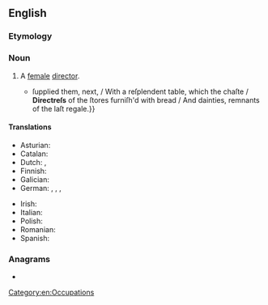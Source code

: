 ==English==

===Etymology===
{{suffix|en|director|ess}}

===Noun===
{{en-noun}}

# A [[female#Adjective|female]] [[director]].
#: {{synonyms|en|directrix}}
#* {{RQ:Cowper Homer|volume=II|book=I|lines=172 and 174–177|page=9|passage=And now a maiden {{...}} ſupplied them, next, / With a reſplendent table, which the chaſte / '''Directreſs''' of the ſtores furniſh'd with bread / And dainties, remnants of the laſt regale.}}

====Translations====
{{trans-top|female director}}
* Asturian: {{t|ast|direutora|f}}
* Catalan: {{t+|ca|directora|f}}
* Dutch: {{t+|nl|regisseuse|f}}, {{t+|nl|directrice|f}}
* Finnish: {{t+|fi|johtajatar}}
* Galician: {{t|gl|directora|f}}
* German: {{t+|de|Direktorin|f}}, {{t+|de|Leiterin|f}}, {{t+|de|Regisseurin|f}}, {{t+|de|Vorsteherin|f}}
{{trans-mid}}
* Irish: {{t|ga|banstiúrthóir|m}}
* Italian: {{t+|it|direttrice|f}}
* Polish: {{t+|pl|reżyserka|f}}
* Romanian: {{t+|ro|directoare|f}}
* Spanish: {{t+|es|directora|f}}
{{trans-bottom}}

===Anagrams===
* {{anagrams|en|a=cdeeirrsst|creditress}}

[[Category:en:Occupations]]
{{C|en|Female people|Leaders}}